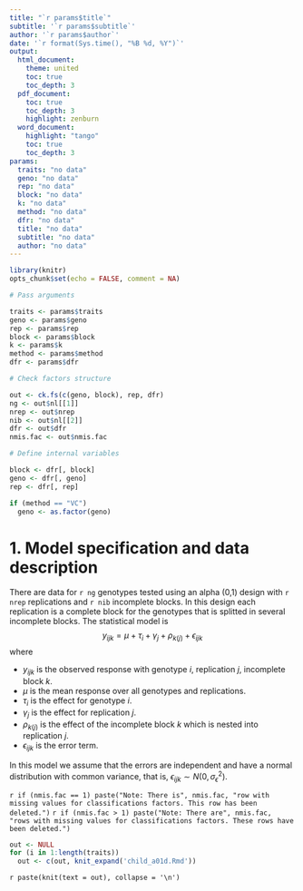 ```yaml
---
title: "`r params$title`"
subtitle: '`r params$subtitle`'
author: '`r params$author`'
date: '`r format(Sys.time(), "%B %d, %Y")`'
output: 
  html_document:
    theme: united
    toc: true
    toc_depth: 3
  pdf_document:
    toc: true
    toc_depth: 3
    highlight: zenburn
  word_document:
    highlight: "tango"
    toc: true
    toc_depth: 3
params: 
  traits: "no data"
  geno: "no data"
  rep: "no data"
  block: "no data"
  k: "no data"
  method: "no data"
  dfr: "no data"
  title: "no data"
  subtitle: "no data"
  author: "no data"
---
```


```r
library(knitr)
opts_chunk$set(echo = FALSE, comment = NA)
```

```r
# Pass arguments

traits <- params$traits
geno <- params$geno
rep <- params$rep
block <- params$block
k <- params$k
method <- params$method
dfr <- params$dfr

# Check factors structure

out <- ck.fs(c(geno, block), rep, dfr)
ng <- out$nl[[1]]
nrep <- out$nrep
nib <- out$nl[[2]]
dfr <- out$dfr
nmis.fac <- out$nmis.fac

# Define internal variables

block <- dfr[, block]
geno <- dfr[, geno]
rep <- dfr[, rep]

if (method == "VC")
  geno <- as.factor(geno)
```

# 1. Model specification and data description

There are data for `r ng` genotypes tested using an alpha (0,1) design with `r nrep` replications and `r nib` incomplete blocks. In this design each replication is a complete block for the genotypes that is splitted in several incomplete blocks. The statistical model is
$$
y_{ijk} = \mu + \tau_i + \gamma_j + \rho_{k(j)} + \epsilon_{ijk}
$$
where

* $y_{ijk}$ is the observed response with genotype $i$, replication $j$, incomplete block $k$.
* $\mu$ is the mean response over all genotypes and replications.
* $\tau_i$ is the effect for genotype $i$.
* $\gamma_j$ is the effect for replication $j$.
* $\rho_{k(j)}$ is the effect of the incomplete block $k$ which is nested into replication $j$.
* $\epsilon_{ijk}$ is the error term.

In this model we assume that the errors are independent and have a normal distribution with common variance, that is, $\epsilon_{ijk} \sim N(0,\sigma_{\epsilon}^2)$.

`r if (nmis.fac == 1) paste("Note: There is", nmis.fac, "row with missing values for classifications factors. This row has been deleted.")`
`r if (nmis.fac > 1) paste("Note: There are", nmis.fac, "rows with missing values for classifications factors. These rows have been deleted.")`

```r
out <- NULL
for (i in 1:length(traits))
  out <- c(out, knit_expand('child_a01d.Rmd'))
```

`r paste(knit(text = out), collapse = '\n')`
